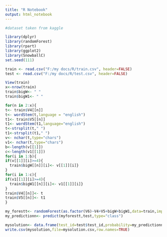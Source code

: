 ---
title: "R Notebook"
output: html_notebook
---
```{r qoura training data}
#dataset taken from kaggle

library(dplyr)
library(randomForest)
library(rpart)
library(ggplot2)
library(SnowballC)
set.seed(111)

train <- read.csv("F:/my docs/R/train.csv", header=FALSE)
test <- read.csv("F:/my docs/R/test.csv", header=FALSE)

View(train)
x<-nrow(train)
train$bigW<- " "
train$bigW1<- " "

for(n in 2:x){
t<- train$V4[[n]]
t<- wordStem(t,language = "english")
t1<- train$V5[[n]]
t1<- wordStem(t1,language="english")
t<-strsplit(t," ")
t1<-strsplit(t1," ")
v<- nchar(t,type="chars")
v1<- nchar(t,type="chars")
b<-length(v[[1]])
c<-length(v1[[1]])
for(i in 1:b){
if(v[[1]][i]>=4){
  train$bigW[[n]][i]<- v[[1]][i]}
}
for(i in 1:c){
if(v1[[1]][i]>=4){
  train$bigW1[[n]][i]<- v1[[1]][i]}
}
train$V4[[n]]<- t
train$V5[[n]]<- t1
}

my_forestt<- randomForest(as.factor(V6)~V4+V5+bigW+bigW1,data=train,importance=TRUE,ntree=1000)
my_predictionn<- predict(myforestt,test,type="class")

mysolution<- data.frame(test_id=test$test_id,probability=my_predictionn)
write.csv(mysolution,file=mysolution.csv,row.names=TRUE)

```
